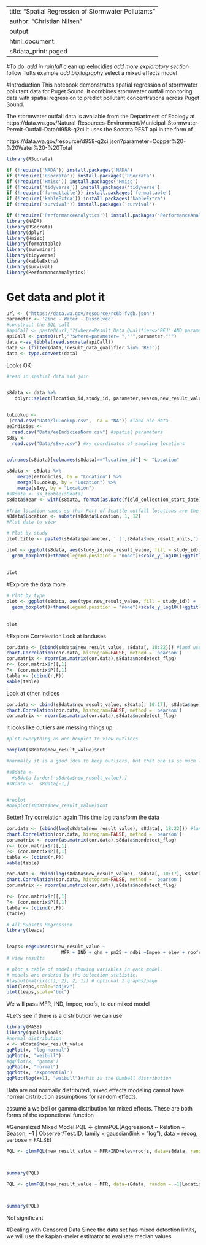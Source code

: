 

---
title: "Spatial Regression of Stormwater Pollutants"
author: "Christian Nilsen"
output:
  html_document:
    s8data_print: paged
---
#To do: 
*add in rainfall 
*clean up eeIncidies
*add more exploratory section
*follow Tufts example
*add bibilography
*select a mixed effects model

#Introduction
This notebook demonstrates spatial regression of stormwater pollutant data for Puget Sound. It combines stormwater outfall monitoring data with spatial regression to predict pollutant concentrations across Puget Sound. 

The stormwater outfall data is available from the Department of Ecology at
https://data.wa.gov/Natural-Resources-Environment/Municipal-Stormwater-Permit-Outfall-Data/d958-q2ci
It uses the Socrata REST api in the form of 

https://data.wa.gov/resource/d958-q2ci.json?parameter=Copper%20-%20Water%20-%20Total




```{r include=FALSE}
library(RSocrata)

if (!require('NADA')) install.packages('NADA')
if (!require('RSocrata')) install.packages('RSocrata')
if (!require('Hmisc')) install.packages('Hmisc')
if (!require('tidyverse')) install.packages('tidyverse')
if (!require('formattable')) install.packages('formattable')
if (!require('kableExtra')) install.packages('kableExtra')
if (!require('survival')) install.packages('survival')

if (!require('PerformanceAnalytics')) install.packages("PerformanceAnalytics")
library(NADA)
library(RSocrata)
library(dplyr)
library(Hmisc)
library(formattable)
library(survminer)
library(tidyverse)
library(kableExtra)
library(survival)
library(PerformanceAnalytics)
```
# Get data and plot it
```{r}
url <- ("https://data.wa.gov/resource/rc6b-fvgb.json")
parameter <- 'Zinc - Water - Dissolved'
#construct the SQL call 
#apiCall <- paste0(url,"?$where=Result_Data_Qualifier<>'REJ' AND parameter= ","'",parameter,"'")
apiCall <- paste0(url,"?$where=parameter= ","'",parameter,"'")
data <-as_tibble(read.socrata(apiCall))
data <- (filter(data,!result_data_qualifier %in% 'REJ'))
data <- type.convert(data)

```
Looks OK

```{r echo=TRUE}
#read in spatial data and join


s8data <- data %>% 
   dplyr::select(location_id,study_id, parameter,season,new_result_value,nondetect_flag, new_result_units,field_collection_start_date,type) #sampling data


luLookup <-
 (read.csv("Data/luLookup.csv",  na = "NA")) #land use data
eeIndicies <-
  read.csv("Data/eeIndiciesNorm.csv") #spatial parameters
s8xy <-
  read.csv("Data/s8xy.csv") #xy coordinates of sampling locations


colnames(s8data)[colnames(s8data)=="location_id"] <- "Location"
```


```{r echo=TRUE}
s8data <- s8data %>%
    merge(eeIndicies, by = "Location") %>%
    merge(luLookup, by = "Location") %>%
    merge(s8xy, by = "Location") 
#s8data <- as_tibble(s8data)
s8data$Year <- with(s8data, format(as.Date(field_collection_start_date),"%Y"))

#Trim location names so that Port of Seattle outfall locations are the same (all same study)
s8data$Location <- substr(s8data$Location, 1, 12)
#Plot data to view

# Plot by study 
plot.title <- paste0(s8data$parameter, ' (',s8data$new_result_units,')')

plot <- ggplot(s8data, aes(study_id,new_result_value, fill = study_id)) + 
  geom_boxplot()+theme(legend.position = "none")+scale_y_log10()+ggtitle(plot.title)
 
   
plot
```
#Explore the data more 
```{r}

# Plot by type 
plot <- ggplot(s8data, aes(type,new_result_value, fill = study_id)) + 
  geom_boxplot()+theme(legend.position = "none")+scale_y_log10()+ggtitle(plot.title)
 
   
plot
```
#Explore Correleation
Look at landuses 
```{r echo=TRUE}
cor.data <- (cbind(s8data$new_result_value, s8data[, 18:22])) #land uses
chart.Correlation(cor.data, histogram=FALSE, method = 'pearson')
cor.matrix <- rcorr(as.matrix(cor.data),s8data$nondetect_flag)
r<- (cor.matrix$r)[,1]
P<- (cor.matrix$P)[,1]
table <- (cbind(r,P))
kable(table)

```
Look at other indices 
```{r}
cor.data <- cbind(s8data$new_result_value, s8data[, 10:17], s8data$age, s8data$elev) #indicies from earth engine
chart.Correlation(cor.data, histogram=FALSE, method = 'pearson')
cor.matrix <- rcorr(as.matrix(cor.data),s8data$nondetect_flag)
```

It looks like outliers are messing things up. 

```{r}
#plot everything as one boxplot to view outliers 

boxplot(s8data$new_result_value)$out


```

```{r}
#normally it is a good idea to keep outliers, but that one is so much larger, this is probably skewing things. 

#s8data <-
  #s8data [order(-s8data$new_result_value),] 
#s8data <-  s8data[-1,]


#replot 
#boxplot(s8data$new_result_value)$out


```


Better! Try correlation again 
This time log transform the data 

```{r echo=TRUE}
cor.data <- (cbind(log(s8data$new_result_value), s8data[, 18:22])) #land uses
chart.Correlation(cor.data, histogram=FALSE, method = 'pearson')
cor.matrix <- rcorr(as.matrix(cor.data),s8data$nondetect_flag)
r<- (cor.matrix$r)[,1]
P<- (cor.matrix$P)[,1]
table <- (cbind(r,P))
kable(table)
```

```{r}

cor.data <- cbind(log(s8data$new_result_value), s8data[, 10:17], s8data$age, s8data$elev) #indicies from earth engine
chart.Correlation(cor.data, histogram=FALSE, method = 'pearson')
cor.matrix <- rcorr(as.matrix(cor.data),s8data$nondetect_flag)


```


```{r}
r<- (cor.matrix$r)[,1]
P<- (cor.matrix$P)[,1]
table <- (cbind(r,P))
(table)
```
```{r}


# All Subsets Regression
library(leaps)


leaps<-regsubsets(new_result_value ~ 
                    MFR + IND + ghm + pm25 + ndbi +Impee + elev + roofs + elev, data=s8data,method = "forward")
# view results 

# plot a table of models showing variables in each model.
# models are ordered by the selection statistic.
#layout(matrix(c(1, 2), 2, 1)) # optional 2 graphs/page
plot(leaps,scale="adjr2")
plot(leaps,scale="bic")
```
We will pass MFR, IND, Impee, roofs,  to our mixed model

#Let's see if there is a distribution we can use

```{r}
library(MASS)
library(qualityTools)
#normal distribution
x <- s8data$new_result_value
qqPlot(x, "log-normal")
qqPlot(x, "weibull")
#qqPlot(x, "gamma")
qqPlot(x, "normal")
qqPlot(x, 'exponential')
qqPlot(log(x+1), "weibull")#this is the Gumbell distribution


```
Data are not normally distributed, mixed effects modeling cannot have normal distribution assumptions for random effects. 

assume a weibell or gamma distribution for mixed effects. These are both forms of the exponetional function

#Generalized Mixed Model 
PQL <- glmmPQL(Aggression.t ~ Relation + Season, ~1 | Observer/Test.ID, family = gaussian(link = "log"),
    data = recog, verbose = FALSE)
    
```{r}
PQL <- glmmPQL(new_result_value ~ MFR+IND+elev+roofs, data=s8data, random = ~1|Location,family = gaussian(link= 'log'))



summary(PQL)
```

```{r}
PQL <- glmmPQL(new_result_value ~ MFR, data=s8data, random = ~1|Location,family = gaussian(link= 'log'))



summary(PQL)
```

Not significant






    
#Dealing with Censored Data
Since the data set has mixed detection limits, we will use the kaplan-meier estimator to evaluate median values